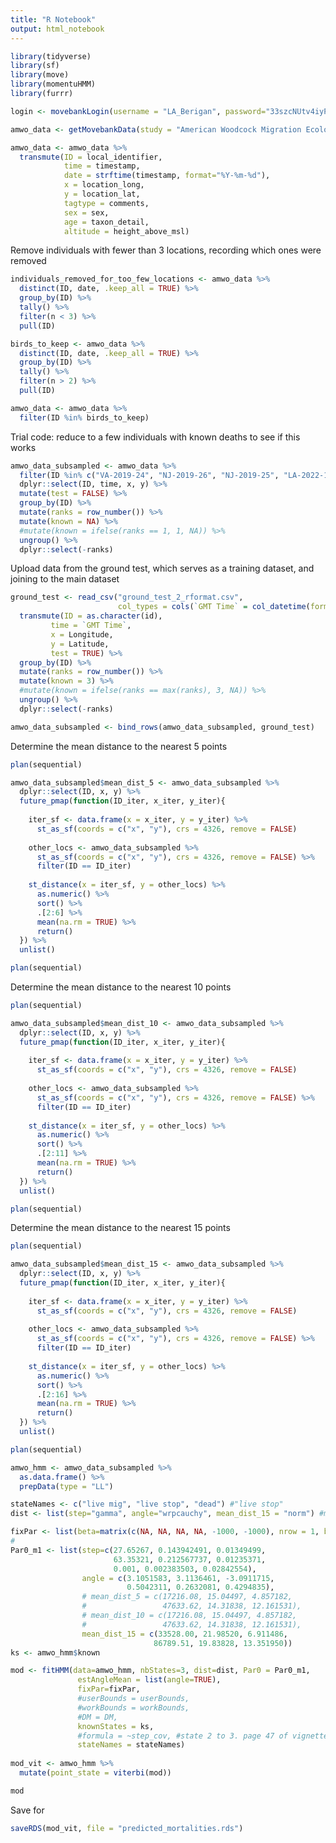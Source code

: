 ```yaml
---
title: "R Notebook"
output: html_notebook
---
```


```r
library(tidyverse)
library(sf)
library(move)
library(momentuHMM)
library(furrr)
```

```r
login <- movebankLogin(username = "LA_Berigan", password="33szcNUtv4iyPGU")

amwo_data <- getMovebankData(study = "American Woodcock Migration Ecology in Eastern North America", login = login, removeDuplicatedTimestamps=TRUE, timestamp_end = "20220731000000000") %>% as.data.frame()

amwo_data <- amwo_data %>%
  transmute(ID = local_identifier,
            time = timestamp,
            date = strftime(timestamp, format="%Y-%m-%d"),
            x = location_long,
            y = location_lat,
            tagtype = comments,
            sex = sex,
            age = taxon_detail,
            altitude = height_above_msl)
```

Remove individuals with fewer than 3 locations, recording which ones were removed
```r
individuals_removed_for_too_few_locations <- amwo_data %>%
  distinct(ID, date, .keep_all = TRUE) %>% 
  group_by(ID) %>%
  tally() %>%
  filter(n < 3) %>%
  pull(ID)

birds_to_keep <- amwo_data %>%
  distinct(ID, date, .keep_all = TRUE) %>% 
  group_by(ID) %>%
  tally() %>%
  filter(n > 2) %>%
  pull(ID)

amwo_data <- amwo_data %>%
  filter(ID %in% birds_to_keep)
```

Trial code: reduce to a few individuals with known deaths to see if this works
```r
amwo_data_subsampled <- amwo_data %>% 
  filter(ID %in% c("VA-2019-24", "NJ-2019-26", "NJ-2019-25", "LA-2022-14", "NJ-2018-14", "SC-2019-09", "SC-2019-04")) %>% 
  dplyr::select(ID, time, x, y) %>% 
  mutate(test = FALSE) %>% 
  group_by(ID) %>%
  mutate(ranks = row_number()) %>%
  mutate(known = NA) %>% 
  #mutate(known = ifelse(ranks == 1, 1, NA)) %>%
  ungroup() %>% 
  dplyr::select(-ranks)
```

Upload data from the ground test, which serves as a training dataset, and joining to the main dataset
```r
ground_test <- read_csv("ground_test_2_rformat.csv", 
                        col_types = cols(`GMT Time` = col_datetime(format = "%m/%d/%Y %H:%M"))) %>% 
  transmute(ID = as.character(id),
         time = `GMT Time`,
         x = Longitude,
         y = Latitude,
         test = TRUE) %>% 
  group_by(ID) %>%
  mutate(ranks = row_number()) %>%
  mutate(known = 3) %>% 
  #mutate(known = ifelse(ranks == max(ranks), 3, NA)) %>% 
  ungroup() %>% 
  dplyr::select(-ranks)

amwo_data_subsampled <- bind_rows(amwo_data_subsampled, ground_test)
```

Determine the mean distance to the nearest 5 points
```r
plan(sequential)

amwo_data_subsampled$mean_dist_5 <- amwo_data_subsampled %>% 
  dplyr::select(ID, x, y) %>% 
  future_pmap(function(ID_iter, x_iter, y_iter){
    
    iter_sf <- data.frame(x = x_iter, y = y_iter) %>% 
      st_as_sf(coords = c("x", "y"), crs = 4326, remove = FALSE)
    
    other_locs <- amwo_data_subsampled %>%
      st_as_sf(coords = c("x", "y"), crs = 4326, remove = FALSE) %>%
      filter(ID == ID_iter)
    
    st_distance(x = iter_sf, y = other_locs) %>% 
      as.numeric() %>%
      sort() %>%
      .[2:6] %>% 
      mean(na.rm = TRUE) %>% 
      return()
  }) %>% 
  unlist()

plan(sequential)
```

Determine the mean distance to the nearest 10 points
```r
plan(sequential)

amwo_data_subsampled$mean_dist_10 <- amwo_data_subsampled %>% 
  dplyr::select(ID, x, y) %>% 
  future_pmap(function(ID_iter, x_iter, y_iter){
    
    iter_sf <- data.frame(x = x_iter, y = y_iter) %>% 
      st_as_sf(coords = c("x", "y"), crs = 4326, remove = FALSE)
    
    other_locs <- amwo_data_subsampled %>%
      st_as_sf(coords = c("x", "y"), crs = 4326, remove = FALSE) %>%
      filter(ID == ID_iter)
    
    st_distance(x = iter_sf, y = other_locs) %>% 
      as.numeric() %>%
      sort() %>%
      .[2:11] %>% 
      mean(na.rm = TRUE) %>% 
      return()
  }) %>% 
  unlist()

plan(sequential)
```

Determine the mean distance to the nearest 15 points
```r
plan(sequential)

amwo_data_subsampled$mean_dist_15 <- amwo_data_subsampled %>% 
  dplyr::select(ID, x, y) %>% 
  future_pmap(function(ID_iter, x_iter, y_iter){
    
    iter_sf <- data.frame(x = x_iter, y = y_iter) %>% 
      st_as_sf(coords = c("x", "y"), crs = 4326, remove = FALSE)
    
    other_locs <- amwo_data_subsampled %>%
      st_as_sf(coords = c("x", "y"), crs = 4326, remove = FALSE) %>%
      filter(ID == ID_iter)
    
    st_distance(x = iter_sf, y = other_locs) %>% 
      as.numeric() %>%
      sort() %>%
      .[2:16] %>% 
      mean(na.rm = TRUE) %>% 
      return()
  }) %>% 
  unlist()

plan(sequential)
```

```r
amwo_hmm <- amwo_data_subsampled %>% 
  as.data.frame() %>% 
  prepData(type = "LL")
```

```r
stateNames <- c("live mig", "live stop", "dead") #"live stop"
dist <- list(step="gamma", angle="wrpcauchy", mean_dist_15 = "norm") #mean_dist_5 = "norm", mean_dist_10 = "norm",

fixPar <- list(beta=matrix(c(NA, NA, NA, NA, -1000, -1000), nrow = 1, byrow = TRUE))
# 
Par0_m1 <- list(step=c(27.65267, 0.143942491, 0.01349499,
                       63.35321, 0.212567737, 0.01235371,
                       0.001, 0.002383503, 0.02842554),
                angle = c(3.1051583, 3.1136461, -3.0911715,
                          0.5042311, 0.2632081, 0.4294835),
                # mean_dist_5 = c(17216.08, 15.04497, 4.857182,
                #                 47633.62, 14.31838, 12.161531),
                # mean_dist_10 = c(17216.08, 15.04497, 4.857182,
                #                 47633.62, 14.31838, 12.161531),
                mean_dist_15 = c(33528.00, 21.98520, 6.911486,
                                86789.51, 19.83828, 13.351950))
ks <- amwo_hmm$known
```


```r
mod <- fitHMM(data=amwo_hmm, nbStates=3, dist=dist, Par0 = Par0_m1,
               estAngleMean = list(angle=TRUE),
               fixPar=fixPar,
               #userBounds = userBounds,
               #workBounds = workBounds,
               #DM = DM,
               knownStates = ks,
               #formula = ~step_cov, #state 2 to 3. page 47 of vignette shows how to create the beta matrix
               stateNames = stateNames)
  
mod_vit <- amwo_hmm %>% 
  mutate(point_state = viterbi(mod))

mod
```

Save for 
```r
saveRDS(mod_vit, file = "predicted_mortalities.rds")
```

